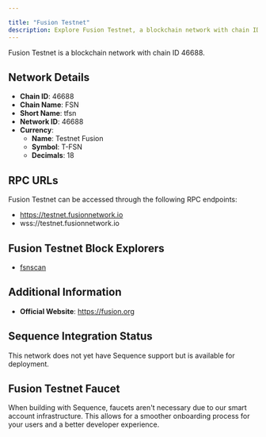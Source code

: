 ```yaml
---

title: "Fusion Testnet"
description: Explore Fusion Testnet, a blockchain network with chain ID 46688. Learn about its native currency, Testnet Fusion, and how to interact with the network.
---
```




Fusion Testnet is a blockchain network with chain ID 46688.

## Network Details

- **Chain ID**: 46688
- **Chain Name**: FSN
- **Short Name**: tfsn
- **Network ID**: 46688
- **Currency**: 
  - **Name**: Testnet Fusion
  - **Symbol**: T-FSN
  - **Decimals**: 18

## RPC URLs

Fusion Testnet can be accessed through the following RPC endpoints:

- https://testnet.fusionnetwork.io
- wss://testnet.fusionnetwork.io

## Fusion Testnet Block Explorers

- [fsnscan](https://testnet.fsnscan.com)

## Additional Information

- **Official Website**: https://fusion.org

## Sequence Integration Status

This network does not yet have Sequence support but is available for deployment.

## Fusion Testnet Faucet

When building with Sequence, faucets aren't necessary due to our smart account infrastructure. This allows for a smoother onboarding process for your users and a better developer experience.
